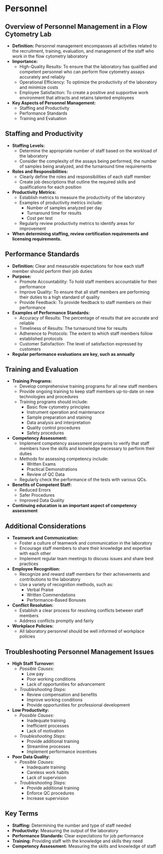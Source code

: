 # Personnel {-}

## **Overview of Personnel Management in a Flow Cytometry Lab** {-}

*   **Definition:** Personnel management encompasses all activities related to the recruitment, training, evaluation, and management of the staff who work in the flow cytometry laboratory
*   **Importance:**
    *   High-Quality Results: To ensure that the laboratory has qualified and competent personnel who can perform flow cytometry assays accurately and reliably
    *   Operational Efficiency: To optimize the productivity of the laboratory and minimize costs
    *   Employee Satisfaction: To create a positive and supportive work environment that attracts and retains talented employees
*   **Key Aspects of Personnel Management:**
    *   Staffing and Productivity
    *   Performance Standards
    *   Training and Evaluation

## **Staffing and Productivity** {-}

*   **Staffing Levels:**
    *   Determine the appropriate number of staff based on the workload of the laboratory
    *   Consider the complexity of the assays being performed, the number of samples being analyzed, and the turnaround time requirements
*   **Roles and Responsibilities:**
    *   Clearly define the roles and responsibilities of each staff member
    *   Create job descriptions that outline the required skills and qualifications for each position
*   **Productivity Metrics:**
    *   Establish metrics to measure the productivity of the laboratory
    *   Examples of productivity metrics include:
        *   Number of samples analyzed per day
        *   Turnaround time for results
        *   Cost per test
    *   Regularly review productivity metrics to identify areas for improvement
*   **When determining staffing, review certification requirements and licensing requirements.**

## **Performance Standards** {-}

*   **Definition:** Clear and measurable expectations for how each staff member should perform their job duties
*   **Purpose:**
    *   Promote Accountability: To hold staff members accountable for their performance
    *   Improve Quality: To ensure that all staff members are performing their duties to a high standard of quality
    *   Provide Feedback: To provide feedback to staff members on their performance
*   **Examples of Performance Standards:**
    *   Accuracy of Results: The percentage of results that are accurate and reliable
    *   Timeliness of Results: The turnaround time for results
    *   Adherence to Protocols: The extent to which staff members follow established protocols
    *   Customer Satisfaction: The level of satisfaction expressed by customers
*   **Regular performance evaluations are key, such as annually**

## **Training and Evaluation** {-}

*   **Training Programs:**
    *   Develop comprehensive training programs for all new staff members
    *   Provide ongoing training to keep staff members up-to-date on new technologies and procedures
    *   Training programs should include:
        *   Basic flow cytometry principles
        *   Instrument operation and maintenance
        *   Sample preparation and staining
        *   Data analysis and interpretation
        *   Quality control procedures
        *   Safety procedures
*   **Competency Assessment:**
    *   Implement competency assessment programs to verify that staff members have the skills and knowledge necessary to perform their duties
    *   Methods for assessing competency include:
        *   Written Exams
        *   Practical Demonstrations
        *   Review of QC Data
    *   Regularly check the performance of the tests with various QCs.
*   **Benefits of Competent Staff:**
    *   Reduced Errors
    *   Safer Procedures
    *   Improved Data Quality
*   **Continuing education is an important aspect of competency assessment**

## **Additional Considerations** {-}

*   **Teamwork and Communication:**
    *   Foster a culture of teamwork and communication in the laboratory
    *   Encourage staff members to share their knowledge and expertise with each other
    *   Implement regular team meetings to discuss issues and share best practices
*   **Employee Recognition:**
    *   Recognize and reward staff members for their achievements and contributions to the laboratory
    *   Use a variety of recognition methods, such as:
        *   Verbal Praise
        *   Written Commendations
        *   Performance-Based Bonuses
*   **Conflict Resolution:**
    *   Establish a clear process for resolving conflicts between staff members
    *   Address conflicts promptly and fairly
*   **Workplace Policies:**
    *   All laboratory personnel should be well informed of workplace policies

## **Troubleshooting Personnel Management Issues** {-}

*   **High Staff Turnover:**
    *   *Possible Causes:*
        *   Low pay
        *   Poor working conditions
        *   Lack of opportunities for advancement
    *   *Troubleshooting Steps:*
        *   Review compensation and benefits
        *   Improve working conditions
        *   Provide opportunities for professional development
*   **Low Productivity:**
    *   *Possible Causes:*
        *   Inadequate training
        *   Inefficient processes
        *   Lack of motivation
    *   *Troubleshooting Steps:*
        *   Provide additional training
        *   Streamline processes
        *   Implement performance incentives
*   **Poor Data Quality:**
    *   *Possible Causes:*
        *   Inadequate training
        *   Careless work habits
        *   Lack of supervision
    *   *Troubleshooting Steps:*
        *   Provide additional training
        *   Enforce QC procedures
        *   Increase supervision

## **Key Terms** {-}

*   **Staffing:** Determining the number and type of staff needed
*   **Productivity:** Measuring the output of the laboratory
*   **Performance Standards:** Clear expectations for job performance
*   **Training:** Providing staff with the knowledge and skills they need
*   **Competency Assessment:** Measuring the skills and knowledge of staff